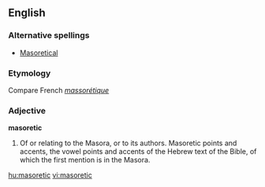 ==English==

===Alternative spellings===
*[[Masoretical]]

===Etymology===
Compare French ''[[massorétique]]''

===Adjective===
'''masoretic'''
# Of or relating to the Masora, or to its authors.  Masoretic points and accents, the vowel points and accents of the Hebrew text of the Bible, of which the first mention is in the Masora.

[[hu:masoretic]]
[[vi:masoretic]]